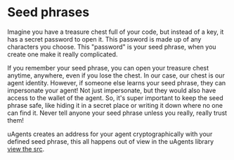 # Seed phrases

Imagine you have a treasure chest full of your code, but instead of a key, it has a secret password to open it. This password is made up of any characters you choose. This "password" is your seed phrase, when you create one make it really complicated.

If you remember your seed phrase, you can open your treasure chest anytime, anywhere, even if you lose the chest. In our case, our chest is our agent identity.  However, if someone else learns your seed phrase, they can impersonate your agent! Not just impersonate, but they would also have access to the wallet of the agent. So, it's super important to keep the seed phrase safe, like hiding it in a secret place or writing it down where no one can find it. Never tell anyone your seed phrase unless you really, really trust them!

uAgents creates an address for your agent cryptographically with your defined seed phrase, this all happens out of view in the uAgents library [view the src](https://github.com/fetchai/uAgents/blob/3a76aa0f364fcd6464562f495d722fe80568a24b/python/src/uagents/agent.py#L425).
